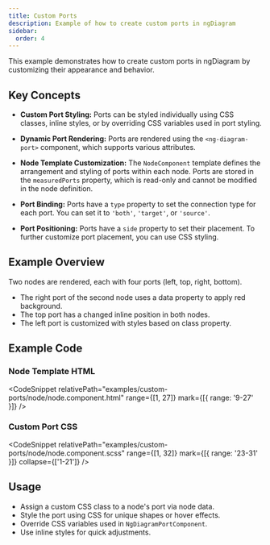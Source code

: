 ```yaml
---
title: Custom Ports
description: Example of how to create custom ports in ngDiagram
sidebar:
  order: 4
---
```



This example demonstrates how to create custom ports in ngDiagram by customizing their appearance and behavior.

## Key Concepts

- **Custom Port Styling:**
  Ports can be styled individually using CSS classes, inline styles, or by overriding CSS variables used in port styling.

- **Dynamic Port Rendering:**
  Ports are rendered using the `<ng-diagram-port>` component, which supports various attributes.

- **Node Template Customization:**
  The `NodeComponent` template defines the arrangement and styling of ports within each node.
  Ports are stored in the `measuredPorts` property, which is read-only and cannot be modified in the node definition.

- **Port Binding:**
  Ports have a `type` property to set the connection type for each port. You can set it to `'both'`, `'target'`, or `'source'`.

- **Port Positioning:**
  Ports have a `side` property to set their placement.
  To further customize port placement, you can use CSS styling.

## Example Overview

Two nodes are rendered, each with four ports (left, top, right, bottom).

- The right port of the second node uses a data property to apply red background.
- The top port has a changed inline position in both nodes.
- The left port is customized with styles based on class property.

## Example Code

### Node Template HTML

<CodeSnippet relativePath="examples/custom-ports/node/node.component.html" range={[1, 27]} mark={[{ range: '9-27' }]} />

### Custom Port CSS

<CodeSnippet
  relativePath="examples/custom-ports/node/node.component.scss"
  range={[1, 32]}
  mark={[{ range: '23-31' }]}
  collapse={['1-21']}
/>

## Usage

- Assign a custom CSS class to a node's port via node data.
- Style the port using CSS for unique shapes or hover effects.
- Override CSS variables used in `NgDiagramPortComponent`.
- Use inline styles for quick adjustments.

<CustomPorts />

<ExampleViewer dirName="custom-ports" />
